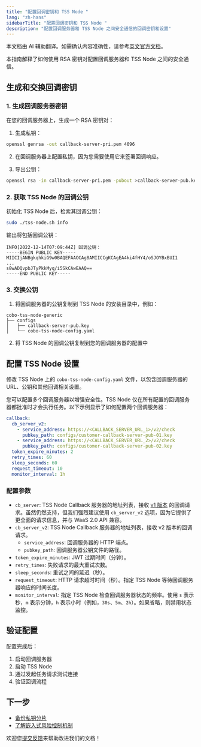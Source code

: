 ```yaml
---
title: "配置回调密钥和 TSS Node "
lang: "zh-hans"
sidebarTitle: "配置回调密钥和 TSS Node "
description: "配置回调服务器和 TSS Node 之间安全通信的回调密钥和设置"
---
```

<Note>本文档由 AI 辅助翻译。如需确认内容准确性，请参考[英文官方文档](https://www.cobo.com/developers/v2/guides/overview/introduction)。</Note>

本指南解释了如何使用 RSA 密钥对配置回调服务器和 TSS Node 之间的安全通信。

## 生成和交换回调密钥

### 1. 生成回调服务器密钥

在您的回调服务器上，生成一个 RSA 密钥对：

1. 生成私钥：
```bash
openssl genrsa -out callback-server-pri.pem 4096
```

2. 在回调服务器上配置私钥，因为您需要使用它来签署回调响应。

3. 导出公钥：
```bash
openssl rsa -in callback-server-pri.pem -pubout >callback-server-pub.key
```

### 2. 获取 TSS Node 的回调公钥

初始化 TSS Node 后，检索其回调公钥：
```bash
sudo ./tss-node.sh info
```

输出将包括回调公钥：
```
INFO[2022-12-14T07:09:44Z] 回调公钥：
-----BEGIN PUBLIC KEY-----
MIICIjANBgkqhkiG9w0BAQEFAAOCAg8AMIICCgKCAgEA4ki4fHY4/oSJOYBxBUI1
...
s8wADQvpbJTyPkkMyq/i5SkCAwEAAQ==
-----END PUBLIC KEY-----
```

### 3. 交换公钥

1. 将回调服务器的公钥复制到 TSS Node 的安装目录中，例如：
```
cobo-tss-node-generic
├── configs
│   ├── callback-server-pub.key
│   └── cobo-tss-node-config.yaml
```

2. 将 TSS Node 的回调公钥复制到您的回调服务器的配置中


## 配置 TSS Node 设置

修改 TSS Node 上的 `cobo-tss-node-config.yaml` 文件，以包含回调服务器的 URL、公钥和其他回调相关设置。

您可以配置多个回调服务器以增强安全性。TSS Node 仅在所有配置的回调服务器都批准时才会执行任务。以下示例显示了如何配置两个回调服务器：

```yaml
callback:
  cb_server_v2:
    - service_address: https://<CALLBACK_SERVER_URL_1>/v2/check
      pubkey_path: configs/customer-callback-server-pub-01.key
    - service_address: https://<CALLBACK_SERVER_URL_2>/v2/check
      pubkey_path: configs/customer-callback-server-pub-02.key
  token_expire_minutes: 2
  retry_times: 60
  sleep_seconds: 60
  request_timeout: 10
  monitor_interval: 1h
```

### 配置参数

- `cb_server`: TSS Node Callback 服务器的地址列表，接收 [v1 版本](/v1/overview/mpc-wallet/callback/callback-server-requirements/keygen-request) 的回调请求。虽然仍然支持，但我们强烈建议使用 `cb_server_v2` 选项，因为它提供了更全面的请求信息，并与 WaaS 2.0 API 兼容。
- `cb_server_v2`: TSS Node Callback 服务器的地址列表，接收 v2 版本的回调请求。
  - `service_address`: 回调服务器的 HTTP 端点。
  - `pubkey_path`: 回调服务器公钥文件的路径。
- `token_expire_minutes`: JWT 过期时间（分钟）。
- `retry_times`: 失败请求的最大重试次数。
- `sleep_seconds`: 重试之间的延迟（秒）。
- `request_timeout`: HTTP 请求超时时间（秒）。指定 TSS Node 等待回调服务器响应的时间长度。
- `monitor_interval`: 指定 TSS Node 检查回调服务器状态的频率。使用 `s` 表示秒，`m` 表示分钟，`h` 表示小时（例如，`30s`、`5m`、`2h`）。如果省略，则禁用状态监控。

## 验证配置

配置完成后：
1. 启动回调服务器
2. 启动 TSS Node 
3. 通过发起任务请求测试连接
4. 验证回调流程

## 下一步

- [备份私钥分片](/v2_cn/guides/mpc-wallets/server-co-signer/key-shares-backup)
- [了解嵌入式风险控制机制](/v2_cn/guides/mpc-wallets/server-co-signer/embedded-risk-controls)

<Tip>欢迎您[提交反馈](https://forms.zohopublic.com/cobo/form/DocumentFeedbackForm/formperma/QvLOhxJv1_JMsJ-1dleZ8Itb_7rzN-LtgvsDdxosoVI)来帮助改进我们的文档！</Tip>
